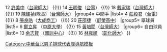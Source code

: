 {{Navbox
| name  = 2013年亞洲男子排球俱樂部錦標賽中華男子排球代表隊
| title = [[2013年亞洲男子排球俱樂部錦標賽|<span style="color:white;">2013年亞洲男子排球俱樂部錦標賽</span>]][[中華台北男子排球代表隊|<span style="color:white;">中華男子排球代表隊</span>]]
| titlestyle = background:navy; color:red;
| groupstyle = background:navy; color:#FFFFFF;
|group1=總教練
|list1=  [[余清芳 (排球運動員)|余清芳]]
|group2=助理教練
|list2=  [[陳克舟]]
|group3= 攻擊手
|list3= 11 [[黃建逢]]（[[台灣電力公司排球隊|台電]]） {{!}} 12 [[許美中]]（[[國立台灣師範大學男子排球隊|台灣師大]]） {{!}} 14 [[王明俊]]（[[台灣電力公司排球隊|台電]]） {{!}} 18 [[戴家瑞]]（[[國立台灣師範大學男子排球隊|台灣師大]]） {{!}} 19 [[陳建禎]](隊長)（[[國立台灣師範大學男子排球隊|台灣師大]]）
|group4= 中間手
|list4= 4 [[莊毅君]]（[[台灣電力公司排球隊|台電]]） {{!}} 8 [[張良皓]]（[[大成商工]]） {{!}} 20 [[莊邵捷]] （[[屏榮高中]]）
|group5= 舉球員
|list5= 6 [[鄭立昇]] （[[中原大學排球隊|中原大學]]） {{!}} 15 [[黃培閎]]（[[國立台灣師範大學男子排球隊|台灣師大]]）
|group6= 自由球員
|list6= 13 [[余志賢]] （[[國家運動訓練中心|國訓中心]]） {{!}} 16 [[林雍順]] （[[國立彰化師範大學男子排球隊|彰化師大]]）
}}<noinclude>
[[Category:中華台北男子排球代表隊導航模板]]
</noinclude>